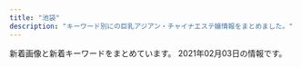 ```yaml
---
title: "池袋"
description: "キーワード別にの巨乳アジアン・チャイナエステ嬢情報をまとめました。"
---
```


新着画像と新着キーワードをまとめています。
2021年02月03日の情報です。

<DmmAffiliateIns />
<KeywordTable
  shops={
    [
    {
        "station": "JR\u6c60\u888b\u99c5\u897f\u53e3",
        "keywords": {
            "85": 6,
            "86": 6,
            "C": 12,
            "83": 18,
            "D": 18
        },
        "name": "\u604b",
        "img_links": [
            "http://koi.este.work/2/uploadimg/1577672563.jpg",
            "http://koi.este.work/2/uploadimg/1565558725.jpg",
            "http://koi.este.work/tennai2.jpg",
            "http://koi.este.work/up_5_3_0.jpg",
            "http://koi.este.work/t1.jpg",
            "http://koi.este.work/tennai4.jpg",
            "http://koi.este.work/mens-esthe.png",
            "http://koi.este.work/2/uploadimg/1601879728.jpg",
            "http://koi.este.work/t3.jpg",
            "http://koi.este.work/2/uploadimg/1579481243.jpg",
            "http://koi.este.work/b_news.png",
            "http://koi.este.work/tennai3.jpg",
            "http://koi.este.work/top.jpg",
            "http://koi.este.work/b_girl.png",
            "http://momipara.jp/img/link/momi88.jpg",
            "http://koi.este.work/tennai.png"
        ],
        "url": "http://koi.este.work/"
    },
    {
        "station": "JR\u6c60\u888b\u99c5\u897f\u53e3(\u5317)",
        "img_links": [
            "https://www.relax-es.net/w200-p300/img/uploadfile/imgpc01601602676.jpg",
            "https://www.relax-es.net/img/area.jpg",
            "https://www.relax-es.net/w160-p400/img/uploadfile/imgpc01601602761.jpg",
            "https://www.relax-es.net/w200-p300/img/uploadfile/imgpc01601601975.jpg",
            "https://www.relax-es.net/img/uploadfile/img_1601600707.jpg",
            "https://www.relax-es.net/img/uploadfile/imgpc01601942142.jpg",
            "https://www.relax-es.net/w160-p400/img/uploadfile/imgpc01601942142.jpg",
            "https://www.relax-es.net/w200-p300/img/uploadfile/imgpc01601942165.jpg",
            "https://www.relax-es.net/img/uploadfile/imgpc01601942165.jpg",
            "https://www.relax-es.net/w160-p400/img/uploadfile/imgpc01601601975.jpg",
            "https://www.relax-es.net/w160-p400/img/uploadfile/imgpc01601602443.jpg",
            "https://www.relax-es.net/w160-p400/img/uploadfile/imgpc01601602970.jpg",
            "https://www.relax-es.net/img/uploadfile/imgpc01601942123.jpg",
            "https://www.relax-es.net/img/uploadfile/imgpc01601602188.jpg",
            "https://www.relax-es.net/w90-p90/img/uploadfile/imgpc01601602403.jpg",
            "https://www.relax-es.net/w160-p400/img/uploadfile/imgpc01601942123.jpg",
            "https://www.relax-es.net/w160-p400/img/uploadfile/imgpc01601602403.jpg",
            "https://www.relax-es.net/img/num5.png",
            "https://www.relax-es.net/img/uploadfile/imgpc01601602676.jpg",
            "https://www.relax-es.net/w90-p90/img/uploadfile/imgpc01601602269.jpg",
            "https://www.relax-es.net/img/uploadfile/imgpc01601602970.jpg",
            "https://www.relax-es.net/w160-p400/img/uploadfile/imgpc01601602326.jpg",
            "https://www.relax-es.net/img/uploadfile/imgpc01601602016.jpg",
            "https://www.relax-es.net/w200-p300/img/uploadfile/imgpc01601602970.jpg",
            "https://www.relax-es.net/w300-p200/img/uploadfile/imgpc01601942105.jpg",
            "https://www.relax-es.net/w160-p400/img/uploadfile/imgpc01608535915.jpg",
            "https://www.relax-es.net/img/uploadfile/imgpc01601602761.jpg",
            "https://www.relax-es.net/img/bana01.jpg",
            "https://www.relax-es.net/w200-p300/img/uploadfile/imgpc01601602016.jpg",
            "https://www.relax-es.net/w200-p300/img/uploadfile/imgpc01601602326.jpg",
            "https://www.relax-es.net/img/num4.png",
            "https://www.relax-es.net/w90-p90/img/uploadfile/imgpc01608535826.jpg",
            "https://www.relax-es.net/w160-p400/img/uploadfile/imgpc01601942165.jpg",
            "https://www.relax-es.net/w90-p90/img/uploadfile/imgpc01601602326.jpg",
            "https://www.relax-es.net/img/num3.png",
            "https://www.relax-es.net/img/uploadfile/imgpc01601942105.jpg",
            "https://www.relax-es.net/img/uploadfile/imgpc01601602269.jpg",
            "https://www.relax-es.net/img/uploadfile/imgpc01601602326.jpg",
            "https://www.relax-es.net/w200-p300/img/uploadfile/imgpc01601602188.jpg",
            "https://www.relax-es.net/img/syscard.png",
            "https://www.relax-es.net/w160-p400/img/uploadfile/imgpc01601603008.jpg",
            "https://www.relax-es.net/w160-p400/img/uploadfile/imgpc01601602016.jpg",
            "https://www.relax-es.net/w160-p400/img/uploadfile/imgpc01601602188.jpg",
            "https://www.relax-es.net/w160-p400/img/uploadfile/imgpc01608535783.jpg",
            "https://www.relax-es.net/img/bana03.jpg",
            "https://www.relax-es.net/w160-p400/img/uploadfile/imgpc01601602890.jpg",
            "https://www.relax-es.net/w160-p400/img/uploadfile/imgpc01608535716.jpg",
            "https://www.relax-es.net/img/bana07.jpg",
            "https://www.relax-es.net/img/bana04.jpg",
            "https://www.relax-es.net/w200-p300/img/uploadfile/imgpc01608535915.jpg",
            "https://www.relax-es.net/img/uploadfile/imgpc01608535783.jpg",
            "https://www.relax-es.net/img/uploadfile/imgpc01601602443.jpg",
            "https://www.relax-es.net/img/uploadfile/1601603998.png",
            "https://www.relax-es.net/img/num2.png",
            "https://www.relax-es.net/img/uploadfile/imgpc01601601975.jpg",
            "https://www.relax-es.net/img/icon/new.png",
            "https://www.relax-es.net/img/bana05.jpg",
            "https://www.relax-es.net/w200-p300/img/uploadfile/imgpc01601942123.jpg",
            "https://www.relax-es.net/w200-p300/img/uploadfile/imgpc01601942105.jpg",
            "https://www.relax-es.net/img/uploadfile/img_1601600792.jpg",
            "https://www.relax-es.net/w200-p300/img/uploadfile/imgpc01601942142.jpg",
            "https://www.relax-es.net/w200-p300/img/uploadfile/imgpc01601942092.jpg",
            "https://www.relax-es.net/w160-p400/img/uploadfile/imgpc01601942092.jpg",
            "https://www.relax-es.net/img/bana02.jpg",
            "https://www.relax-es.net/img/uploadfile/imgpc01608535716.jpg",
            "https://www.relax-es.net/img/uploadfile/imgpc01601602890.jpg",
            "https://www.relax-es.net/img/companioncoment.png",
            "https://www.relax-es.net/w90-p90/img/uploadfile/imgpc01601602676.jpg",
            "https://www.relax-es.net/w160-p400/img/uploadfile/imgpc01601942105.jpg",
            "https://www.relax-es.net/w90-p90/img/uploadfile/imgpc01608535783.jpg",
            "https://www.relax-es.net/img/bana10.jpg",
            "https://www.relax-es.net/w160-p400/img/uploadfile/imgpc01608535826.jpg",
            "https://www.relax-es.net/img/uploadfile/imgpc01601601781.jpg",
            "https://www.relax-es.net/w300-p200/img/uploadfile/imgpc01601602761.jpg",
            "https://www.relax-es.net/img/uploadfile/imgpc01608535915.jpg",
            "https://www.relax-es.net/w160-p400/img/uploadfile/imgpc01601602676.jpg",
            "https://www.relax-es.net/w160-p400/img/uploadfile/imgpc01601601781.jpg",
            "https://www.relax-es.net/w200-p300/img/uploadfile/imgpc01601602269.jpg",
            "https://www.relax-es.net/img/kantan.jpg",
            "https://www.relax-es.net/img/num1.png",
            "https://www.relax-es.net/img/uploadfile/imgpc01601603008.jpg",
            "https://www.relax-es.net/img/uploadfile/imgpc01601942092.jpg",
            "https://www.relax-es.net/w160-p400/img/uploadfile/imgpc01601602269.jpg"
        ],
        "keywords": {
            "89": 60,
            "87": 25,
            "D": 55,
            "88": 74,
            "F": 37,
            "90": 12,
            "E": 77,
            "C": 34
        },
        "name": "New RELAX TIME",
        "url": "https://www.relax-es.net/"
    },
    {
        "station": "JR\u6c60\u888b\u99c5\u897f\u53e3",
        "url": "http://mangetsudou.tyo.cm/",
        "keywords": {
            "C": 18,
            "84": 4,
            "80": 2,
            "83": 2,
            "D": 2
        },
        "img_links": [
            "http://mangetsudou.tyo.cm/images/news3.jpg",
            "http://mangetsudou.tyo.cm/images/s_link.jpg",
            "http://mangetsudou.tyo.cm/images/mobile.jpg",
            "http://mangetsudou.tyo.cm/images/news1.jpg",
            "http://mangetsudou.tyo.cm/images/room3.jpg",
            "http://mangetsudou.tyo.cm/photos/sites/90/2019/12/2019122604250975.jpg",
            "http://mangetsudou.tyo.cm/images/s_staff.jpg",
            "http://mangetsudou.tyo.cm/photos/sites/90/2019/12/2019122604250927.jpg",
            "http://mangetsudou.tyo.cm/images/room1.jpg",
            "http://mangetsudou.tyo.cm/images/room2.jpg",
            "http://mangetsudou.tyo.cm/images/room4.jpg",
            "http://mangetsudou.tyo.cm/images/pick.jpg",
            "http://mangetsudou.tyo.cm/images/room6.jpg",
            "http://mangetsudou.tyo.cm/photos/sites/90/2019/12/2019122604283512.jpg",
            "http://mangetsudou.tyo.cm/images/room5.jpg",
            "http://mangetsudou.tyo.cm/photos/sites/90/2019/12/2019122604555915.jpg",
            "http://mangetsudou.tyo.cm/images/top.jpg",
            "http://mangetsudou.tyo.cm/images/news.jpg"
        ],
        "name": "\u6e80\u6708\u5802"
    },
    {
        "url": "http://www.i-rlx.info/",
        "station": "JR\u6c60\u888b\u99c5\u897f\u53e3(\u5317)",
        "img_links": [
            "http://www.i-rlx.info/images/upload/bc0752fe4e53b8c6.jpg",
            "http://www.i-rlx.info/images/index_23.jpg",
            "http://www.i-rlx.info/images/index_37.jpg",
            "http://www.i-rlx.info/images/index_09.jpg",
            "http://www.i-rlx.info/images/rec.jpg",
            "http://www.i-rlx.info/images/index_34.jpg",
            "http://www.i-rlx.info/images/index_28.jpg",
            "http://www.i-rlx.info/images/upload/4d0e657eefdddf42.jpg",
            "http://www.i-rlx.info/images/upload/9e42414005a99f48.jpg",
            "http://www.i-rlx.info/images/03.jpg",
            "http://www.i-rlx.info/images/upload/thumb/b0bbe23232bed8aa.jpg",
            "http://www.i-rlx.info/images/upload/d9467bde93e01a59.jpg",
            "http://www.i-rlx.info/images/upload/thumb/22c78aefa047b678.jpg",
            "http://www.i-rlx.info/images/upload/thumb/bb8a47bc98c64e87.jpg",
            "http://www.i-rlx.info/images/index_03.jpg",
            "http://www.i-rlx.info/images/index_26.jpg",
            "http://www.i-rlx.info/images/index_27.jpg",
            "http://www.i-rlx.info/images/index_35_01.jpg",
            "http://www.i-rlx.info/images/upload/thumb/549fe7e03db1e8fc.jpg",
            "http://www.i-rlx.info/images/upload/0192d005c5f424ba.jpg",
            "http://www.i-rlx.info/images/index_02.jpg",
            "http://www.i-rlx.info/images/index_31.jpg",
            "http://www.i-rlx.info/images/upload/thumb/d9467bde93e01a59.jpg",
            "http://www.i-rlx.info/images/index_22.jpg",
            "http://www.i-rlx.info/images/index_18.jpg",
            "http://www.i-rlx.info/images/index_24.jpg",
            "http://www.i-rlx.info/images/upload/thumb/9e42414005a99f48.jpg",
            "http://www.i-rlx.info/images/upload/thumb/5f15caf7f272770f.jpg",
            "http://www.i-rlx.info/images/info.jpg",
            "http://www.i-rlx.info/images/index_06.jpg",
            "http://www.i-rlx.info/images/upload/b0bbe23232bed8aa.jpg",
            "http://www.i-rlx.info/girl/017.jpg",
            "http://www.i-rlx.info/images/upload/22c78aefa047b678.jpg",
            "http://www.i-rlx.info/images/index_10.jpg",
            "http://www.i-rlx.info/images/upload/bb8a47bc98c64e87.jpg",
            "http://www.i-rlx.info/images/index_21.jpg",
            "http://www.i-rlx.info/girl/08.jpg",
            "http://www.i-rlx.info/images/upload/thumb/3a57edcf235cfd8e.jpg",
            "http://www.i-rlx.info/images/upload/thumb/0192d005c5f424ba.jpg",
            "http://www.i-rlx.info/images/index_14.jpg",
            "http://www.i-rlx.info/images/upload/7d800b2f3fde617b.jpg",
            "http://www.i-rlx.info/images/sub_18.jpg",
            "http://www.i-rlx.info/images/upload/bb2bfea87a6127cc.jpg",
            "http://www.i-rlx.info/images/index_17.jpg",
            "http://www.i-rlx.info/images/upload/thumb/bb2bfea87a6127cc.jpg",
            "http://www.i-rlx.info/images/upload/eeb5d9caa554018e.jpg",
            "http://www.i-rlx.info/images/index_12.jpg",
            "http://www.i-rlx.info/i/room/r02.jpg",
            "http://www.i-rlx.info/images/upload/dc8f1b616e622b2a.jpg",
            "http://www.i-rlx.info/images/upload/thumb/ac8e7ec3ac179feb.jpg",
            "http://www.i-rlx.info/images/upload/thumb/bc0752fe4e53b8c6.jpg",
            "http://www.i-rlx.info/images/upload/thumb/7b4c8b9d49e714ee.jpg",
            "http://www.i-rlx.info/images/info_16.jpg",
            "http://www.i-rlx.info/images/index_19.jpg",
            "http://www.i-rlx.info/images/upload/thumb/dc8f1b616e622b2a.jpg",
            "http://www.i-rlx.info/i/girl/05.jpg",
            "http://www.i-rlx.info/images/index_13.jpg",
            "http://www.i-rlx.info/images/upload/549fe7e03db1e8fc.jpg",
            "http://www.i-rlx.info/images/index_30.jpg",
            "http://www.i-rlx.info/images/upload/thumb/19b76df66faf0b12.jpg",
            "http://www.i-rlx.info/i/room/r04.jpg",
            "http://www.i-rlx.info/i/girl/03.jpg",
            "http://www.i-rlx.info/images/rec_16.jpg",
            "http://www.i-rlx.info/images/index_33.jpg",
            "http://www.i-rlx.info/girl/02.jpg",
            "http://www.i-rlx.info/images/index_04.jpg",
            "http://www.i-rlx.info/images/index_07.jpg",
            "http://www.i-rlx.info/images/sub_21.jpg",
            "http://www.i-rlx.info/i/girl/01.jpg",
            "http://www.i-rlx.info/images/upload/3a57edcf235cfd8e.jpg",
            "http://www.i-rlx.info/girl/018.jpg",
            "http://www.i-rlx.info/images/upload/ac8e7ec3ac179feb.jpg",
            "http://www.i-rlx.info/images/upload/thumb/eeb5d9caa554018e.jpg",
            "http://www.i-rlx.info/images/index_08.jpg",
            "http://www.i-rlx.info/i/girl/02.jpg",
            "http://www.i-rlx.info/girl/06.jpg",
            "http://www.i-rlx.info/images/upload/19b76df66faf0b12.jpg",
            "http://www.i-rlx.info/images/index_15.jpg",
            "http://www.i-rlx.info/girl/07.jpg",
            "http://www.i-rlx.info/images/upload/thumb/7d800b2f3fde617b.jpg",
            "http://www.i-rlx.info/images/staff_16.jpg",
            "http://www.i-rlx.info/images/index_01.jpg",
            "http://www.i-rlx.info/i/girl/04.jpg",
            "http://www.i-rlx.info/images/upload/thumb/95e8548329763630.jpg",
            "http://www.i-rlx.info/images/index_20.jpg",
            "http://www.i-rlx.info/i/room/r01.jpg",
            "http://www.i-rlx.info/images/index_11.jpg",
            "http://www.i-rlx.info/i/room/r03.jpg",
            "http://www.i-rlx.info/images/upload/5f15caf7f272770f.jpg",
            "http://www.i-rlx.info/images/upload/95e8548329763630.jpg",
            "http://www.i-rlx.info/images/upload/7b4c8b9d49e714ee.jpg",
            "http://www.i-rlx.info/girl/01.jpg",
            "http://www.i-rlx.info/images/index_29.jpg",
            "http://www.i-rlx.info/girl/04.jpg",
            "http://www.i-rlx.info/images/upload/thumb/4d0e657eefdddf42.jpg",
            "http://www.i-rlx.info/images/index_36.jpg",
            "http://www.i-rlx.info/girl/05.jpg",
            "http://www.i-rlx.info/images/index_39.jpg"
        ],
        "keywords": {
            "E": 1,
            "88": 1,
            "86": 2,
            "85": 10,
            "D": 4,
            "87": 1,
            "82": 2,
            "C": 20,
            "89": 3
        },
        "name": "\u30b7\u30e3\u30fc\u30ed\u30c3\u30c8\u59eb"
    },
    {
        "station": "JR\u6c60\u888b\u99c5\u897f\u53e3",
        "url": "http://c-sun2.com/",
        "name": "\u30b9\u30a4\u30fc\u30c8\u30de\u30c3\u30c8",
        "img_links": [
            "http://c-sun2.com/image/cast/cast_362_1_l.jpg",
            "http://c-sun2.com/img/bar_grallery.png",
            "http://c-sun2.com/image/cast/cast_326_1_l.jpg",
            "http://c-sun2.com/image/cast/cast_533_1_l.jpg",
            "http://c-sun2.com/image/cast/cast_362_2_l.jpg",
            "http://c-sun2.com/img/bar_profile.png",
            "http://c-sun2.com/image/cast/cast_473_2_l.jpg",
            "http://c-sun2.com/image/cast/cast_357_2_l.jpg",
            "http://c-sun2.com/image/cast/cast_360_1_l.jpg",
            "http://c-sun2.com/image/cast/cast_533_2_l.jpg",
            "http://c-sun2.com/image/cast/cast_390_2_l.jpg",
            "http://c-sun2.com/image/cast/cast_496_1_l.jpg",
            "http://c-sun2.com/image/shame/192_1_l.jpg",
            "http://c-sun2.com/image/cast/cast_453_2_l.jpg",
            "http://c-sun2.com/image/cast/cast_360_2_l.jpg",
            "http://c-sun2.com/image/cast/cast_471_2_l.jpg",
            "http://c-sun2.com/image/cast/cast_580_1_l.jpg",
            "http://c-sun2.com/image/cast/cast_492_1_l.jpg",
            "http://c-sun2.com/image/cast/cast_473_1_l.jpg",
            "http://c-sun2.com/image/cast/cast_485_1_l.jpg",
            "http://c-sun2.com/image/cast/cast_471_1_l.jpg",
            "http://c-sun2.com/image/cast/cast_390_1_l.jpg",
            "http://c-sun2.com/image/cast/cast_484_2_l.jpg",
            "http://c-sun2.com/image/cast/cast_485_2_l.jpg",
            "http://c-sun2.com/image/cast/cast_393_1_l.jpg",
            "http://c-sun2.com/image/cast/cast_326_2_l.jpg",
            "http://c-sun2.com/img/icon/new.png",
            "http://c-sun2.com/image/cast/cast_466_2_l.jpg",
            "http://c-sun2.com/img/header.jpg",
            "http://c-sun2.com/image/cast/cast_492_2_l.jpg",
            "http://c-sun2.com/image/cast/cast_496_2_l.jpg",
            "http://c-sun2.com/image/cast/cast_484_1_l.jpg",
            "http://c-sun2.com/img/topbar_osusume.png",
            "http://c-sun2.com/image/cast/cast_534_1_l.jpg",
            "http://c-sun2.com/image/cast/cast_466_1_l.jpg",
            "http://c-sun2.com/img/topbar_camp.png",
            "http://c-sun2.com/image/cast/cast_524_1_l.jpg",
            "http://c-sun2.com/img/topbar_news.png",
            "http://c-sun2.com/image/cast/cast_453_1_l.jpg",
            "http://c-sun2.com/image/cast/cast_357_1_l.jpg",
            "http://c-sun2.com/image/cast/cast_524_2_l.jpg",
            "http://c-sun2.com/img/event/camp3.jpg",
            "http://c-sun2.com/image/cast/cast_534_2_l.jpg",
            "http://c-sun2.com/image/cast/cast_393_2_l.jpg",
            "http://c-sun2.com/img/bar_therapist.png"
        ],
        "keywords": {
            "81": 3,
            "85": 2,
            "82": 7,
            "84": 4,
            "83": 6
        }
    },
    {
        "url": "http://new-paradise.net/",
        "station": "JR\u6c60\u888b\u99c5\u897f\u53e3",
        "img_links": [
            "http://new-paradise.net/images/r3.jpg",
            "http://new-paradise.net/images/noa.jpg",
            "http://new-paradise.net/images/a2.jpg",
            "http://new-paradise.net/images/a3.jpg",
            "http://new-paradise.net/images/zi_staff.png",
            "http://new-paradise.net/images/misaki02.jpg",
            "http://new-paradise.net/images/honoka.jpg",
            "http://new-paradise.net/images/a6.jpg",
            "http://new-paradise.net/images/g0.jpg",
            "http://new-paradise.net/images/up.png",
            "http://new-paradise.net/images/flash1.jpg",
            "http://new-paradise.net/images/a4.jpg",
            "http://new-paradise.net/images/a1.jpg",
            "http://new-paradise.net/images/kanna02.jpg",
            "http://new-paradise.net/images/info.jpg",
            "http://new-paradise.net/images/mobile.png",
            "http://new-paradise.net/images/kiki02.jpg",
            "http://new-paradise.net/images/kiki.jpg",
            "http://new-paradise.net/images/misaki01.jpg",
            "http://new-paradise.net/images/a5.jpg",
            "http://new-paradise.net/images/a7.jpg",
            "http://new-paradise.net/images/itigo.jpg",
            "http://new-paradise.net/images/down.png"
        ],
        "name": "\u5fc3\u30d1\u30e9\u30c0\u30a4\u30b9",
        "keywords": {}
    },
    {
        "station": "JR\u6c60\u888b\u99c5\u6771\u53e3",
        "url": "http://hanamizuki.jpn.cm/",
        "name": "\u6c34\u6728\u82b1",
        "keywords": {
            "88": 1,
            "90": 1,
            "E": 1,
            "H": 2,
            "95": 1
        },
        "img_links": [
            "http://hanamizuki.jpn.cm/photos/sites/43/2021/02/2021020211590282.jpg",
            "http://hanamizuki.jpn.cm/images/room4.jpg",
            "http://hanamizuki.jpn.cm/images/room3.jpg",
            "http://hanamizuki.jpn.cm/images/mobile.png",
            "http://hanamizuki.jpn.cm/images/top.png",
            "http://hanamizuki.jpn.cm/photos/sites/43/2019/12/2019122511054178.jpg",
            "http://hanamizuki.jpn.cm/photos/sites/43/2017/11/2017110204162215.jpg",
            "http://hanamizuki.jpn.cm/images/s_news.png",
            "http://hanamizuki.jpn.cm/images/room1.jpg",
            "http://hanamizuki.jpn.cm/images/room2.jpg",
            "http://hanamizuki.jpn.cm/photos/sites/43/2017/11/2017110204161468.jpg",
            "http://hanamizuki.jpn.cm/images/s_staff.png",
            "http://hanamizuki.jpn.cm/photos/sites/43/2019/12/2019122511054726.jpg",
            "http://hanamizuki.jpn.cm/images/s_link.png",
            "http://hanamizuki.jpn.cm/images/nbj2.jpg"
        ]
    },
    {
        "keywords": {},
        "name": "\u82b1\u6c34\u6728",
        "url": "http://es-hana.work/",
        "station": "JR\u6c60\u888b\u99c5\u897f\u53e3(\u5317)",
        "img_links": [
            "http://es-hana.work/staff/ai.jpg",
            "http://es-hana.work/img/aya1.jpg",
            "http://es-hana.work/images/int.jpg",
            "http://es-hana.work/images/6.jpg",
            "http://es-hana.work/images/head.jpg",
            "http://es-hana.work/images/interior_t.jpg",
            "http://es-hana.work/staff/aya.jpg",
            "http://es-hana.work/images/2.jpg",
            "http://es-hana.work/images/5.jpg",
            "http://es-hana.work/images/1.jpg",
            "http://es-hana.work/images/7.jpg",
            "http://es-hana.work/images/tg.jpg",
            "http://es-hana.work/img/rina1.jpg",
            "http://es-hana.work/images/ac1.jpg",
            "http://es-hana.work/staff/haruka.jpg",
            "http://es-hana.work/images/3.jpg",
            "http://es-hana.work/staff/rina.jpg",
            "http://es-hana.work/images/staff_t.jpg",
            "http://es-hana.work/staff/yuna.jpg",
            "http://es-hana.work/images/sys2.jpg",
            "http://es-hana.work/images/8.jpg",
            "http://es-hana.work/img/miki1.jpg",
            "http://es-hana.work/images/sys1.jpg",
            "http://es-hana.work/staff/miki.jpg",
            "http://es-hana.work/img/nana1.jpg",
            "http://es-hana.work/images/ac2.jpg",
            "http://es-hana.work/staff/nana.jpg",
            "http://es-hana.work/images/line.jpg",
            "http://es-hana.work/staff/yui.jpg",
            "http://es-hana.work/images/news.jpg",
            "http://es-hana.work/img/ai1.jpg",
            "http://es-hana.work/img/haruka1.jpg",
            "http://es-hana.work/img/yui1.jpg"
        ]
    },
    {
        "station": "JR\u6c60\u888b\u99c5\u897f\u53e3",
        "img_links": [
            "http://www.coco-8.jp/_src/36746351/lineline.png",
            "http://www.coco-8.jp/_src/36746714/b.png",
            "http://www.coco-8.jp/_src/36741670/1.jpg",
            "http://www.coco-8.jp/_src/37791774/wechatimg437_20201113100952153.jpg",
            "http://www.coco-8.jp/_src/37791773/wechatimg437_20201113100952153.jpg",
            "http://www.coco-8.jp/_src/36746635/iwa1.jpg",
            "http://www.coco-8.jp/_src/49632727/wechatimg336_20201102105038881.jpg",
            "http://www.coco-8.jp/_src/36741678/down.png",
            "http://www.coco-8.jp/_src/36742462/5.jpg",
            "http://www.coco-8.jp/_src/36742636/b.png",
            "http://www.coco-8.jp/_src/36742459/2.jpg",
            "http://www.coco-8.jp/_src/49977773/wechatimg437_20201113100952153.jpg",
            "http://www.coco-8.jp/_src/36746636/iwa1.jpg",
            "http://www.coco-8.jp/_src/36742642/b.png",
            "http://www.coco-8.jp/_src/49977785/wechatimg336_20201102105038881.jpg",
            "http://www.coco-8.jp/_src/36741640/1.jpg",
            "http://www.coco-8.jp/_src/36746380/aki.jpg",
            "http://www.coco-8.jp/_src/36742658/s1.jpg",
            "http://www.coco-8.jp/_src/36746641/risa.jpg",
            "http://www.coco-8.jp/_src/36746688/g2.jpg",
            "http://www.coco-8.jp/_src/36741637/3.jpg",
            "http://www.coco-8.jp/_src/36743040/s5.jpg",
            "http://www.coco-8.jp/_src/36746397/mei1.jpg",
            "http://www.coco-8.jp/_src/36745876/pic1.jpg",
            "http://www.coco-8.jp/_src/36820892/cam3.png",
            "http://www.coco-8.jp/_src/36746395/lineline.png",
            "http://www.coco-8.jp/_src/49977786/wechatimg336_20201102105038881.jpg",
            "http://www.coco-8.jp/_src/36742714/s2.jpg",
            "http://www.coco-8.jp/_src/37791789/lineline.png",
            "http://www.coco-8.jp/_src/36746704/g5.png",
            "http://www.coco-8.jp/_src/36815290/cam.png",
            "http://www.coco-8.jp/_src/36746692/g3.jpg",
            "http://www.coco-8.jp/_src/36746633/lineline.png",
            "http://www.coco-8.jp/_src/36746642/risa.jpg",
            "http://www.coco-8.jp/_src/36742630/b.png",
            "http://www.coco-8.jp/_src/36746732/road2.png",
            "http://www.coco-8.jp/_src/36742655/down.png",
            "http://www.coco-8.jp/_src/36746398/mei1.jpg",
            "http://www.coco-8.jp/_src/36741638/4.jpg",
            "http://www.coco-8.jp/_src/36741672/4.jpg",
            "http://www.coco-8.jp/_src/36745880/pic2.jpg",
            "http://www.coco-8.jp/_src/36746379/aki.jpg",
            "http://www.coco-8.jp/_src/36742640/b.png",
            "http://www.coco-8.jp/_src/36746682/g.jpg",
            "http://www.coco-8.jp/_src/36742638/b.png",
            "http://www.coco-8.jp/_src/36746639/lineline.png",
            "http://www.coco-8.jp/_src/36820891/cam3.png",
            "http://www.coco-8.jp/_src/36813493/cam2.jpg",
            "http://www.coco-8.jp/_src/36746644/lineline.png",
            "http://www.coco-8.jp/_src/36741639/2.jpg",
            "http://www.coco-8.jp/_src/36741673/3.jpg",
            "http://www.coco-8.jp/_src/49977665/wechatimg437_20201113100952153.jpg",
            "http://www.coco-8.jp/_src/36746345/maya.jpg",
            "http://www.coco-8.jp/_src/36742791/s4.jpg",
            "http://www.coco-8.jp/_src/36742460/3.jpg",
            "http://www.coco-8.jp/_src/36741671/2.jpg",
            "http://www.coco-8.jp/_src/36742644/sayuri.jpg",
            "http://www.coco-8.jp/_src/36712010/sayuri.jpg",
            "http://www.coco-8.jp/_src/36746331/lineline.png",
            "http://www.coco-8.jp/_src/36742780/s3.jpg",
            "http://www.coco-8.jp/_src/36741674/5.jpg",
            "http://www.coco-8.jp/_src/36741636/5.jpg",
            "http://www.coco-8.jp/_src/36742458/1.jpg",
            "http://www.coco-8.jp/_src/37791754/smartselect_20191212-140919_wechat.jpg",
            "http://www.coco-8.jp/_src/49632559/wechatimg336_20201102105038881.jpg",
            "http://www.coco-8.jp/_src/49977789/lineline.png",
            "http://www.coco-8.jp/_src/36746346/maya.jpg",
            "http://www.coco-8.jp/_src/36746320/sayuri.jpg",
            "http://www.coco-8.jp/_src/36742461/4.jpg",
            "http://www.coco-8.jp/_src/36746702/g6.jpg",
            "http://www.coco-8.jp/_src/36813492/cam2.jpg"
        ],
        "url": "http://www.coco-8.jp/",
        "keywords": {
            "86": 2,
            "88": 1,
            "90": 1
        },
        "name": "CoCo8 \u30b3\u30b3\u30a8\u30a4\u30c8"
    },
    {
        "name": "\u30cf\u30cb\u30fc\u30d3\u30fc",
        "keywords": {
            "83": 99,
            "85": 98,
            "82": 56,
            "D": 242,
            "C": 253,
            "88": 45,
            "84": 250
        },
        "img_links": [
            "https://honeybee2.com/images_staff/150/091116274617.jpg",
            "https://honeybee2.com/images_staff/150/091115052227.jpg",
            "https://honeybee2.com/images/img_gallery_01.png",
            "https://honeybee2.com/images/icon_ranking_05.png",
            "https://honeybee2.com/images_staff/136/041522461779.jpg",
            "https://honeybee2.com/images/img_gallery_02.png",
            "https://honeybee2.com/images_staff/117/082320544428.jpg",
            "https://honeybee2.com/images/bnr_200_40.jpg",
            "https://honeybee2.com/images_staff/136/041523165620.jpg",
            "https://honeybee2.com/images_staff/60/032207115986.jpg",
            "https://honeybee2.com/images/img_info_03.png",
            "https://honeybee2.com/images/icon_class_00.png",
            "https://honeybee2.com/images/img_gallery_04.png",
            "https://honeybee2.com/images_staff/133/041312285087.jpg",
            "https://honeybee2.com/images_staff/168/111319171076.jpg",
            "https://honeybee2.com/images/btn_next.png",
            "https://honeybee2.com/images/bnr_88_31.jpg",
            "https://honeybee2.com/images_staff/137/041723120323.jpg",
            "https://honeybee2.com/images/bnr_side_card.png",
            "https://honeybee2.com/images/pagetop_off.png",
            "https://honeybee2.com/images_staff/137/041722380748.jpg",
            "https://honeybee2.com/images/icon_ranking_04.png",
            "https://honeybee2.com/images/btn_back.png",
            "https://honeybee2.com/images/img_gallery_03.png",
            "https://honeybee2.com/images/img_info.png",
            "https://honeybee2.com/images/icon_ranking_01.png",
            "https://honeybee2.com/images_staff/99/011420365888.jpg",
            "https://honeybee2.com/images/vis_profileframe.png",
            "https://honeybee2.com/images/img_info_02.png",
            "https://honeybee2.com/images_staff/142/060611173967.jpg",
            "https://honeybee2.com/images/img_gallery_06.png",
            "https://honeybee2.com/images/img_info_01.png",
            "https://honeybee2.com/images_staff/117/082321050834.jpg",
            "https://honeybee2.com/images_staff/134/041314054720.jpg",
            "https://honeybee2.com/images/no_image.jpg",
            "https://honeybee2.com/images_staff/168/111318504622.jpg",
            "https://honeybee2.com/images/bnr_468_60.jpg",
            "https://honeybee2.com/images_staff/59/111000015721.jpg",
            "https://honeybee2.com/images_staff/60/032207120681.jpg",
            "https://honeybee2.com/images/icon_ranking_02.png",
            "https://honeybee2.com/images_staff/133/032511552539.jpg",
            "https://honeybee2.com/images/img_gallery_05.png",
            "https://honeybee2.com/images_staff/142/060611265633.jpg",
            "https://honeybee2.com/images/bnr_side_concept.png",
            "https://honeybee2.com/images_staff/134/041314164177.jpg",
            "https://honeybee2.com/images_staff/108/040923420669.jpg",
            "https://honeybee2.com/images/vis_castframe_01.png",
            "https://honeybee2.com/images/bnr_160_45.jpg",
            "https://honeybee2.com/images/icon_ranking_03.png",
            "https://honeybee2.com/images_staff/99/110211050217.jpg"
        ],
        "station": "JR\u6c60\u888b\u99c5\u897f\u53e3(\u5317)",
        "url": "https://honeybee2.com/"
    },
    {
        "keywords": {
            "\u30bb\u30af\u30b7\u30fc": 1
        },
        "station": "JR\u6c60\u888b\u99c5\u897f\u53e3",
        "img_links": [
            "http://tsukinokoi.com/img/staff/144652745411466600.jpg",
            "http://tsukinokoi.com/images/news1.png",
            "http://tsukinokoi.com/images/pickupGirl2014.png",
            "http://tsukinokoi.com/img/staff/154673852166026500.jpg",
            "http://tsukinokoi.com/img/staff/142919725579809100.png",
            "http://tsukinokoi.com/images/QRcode.png",
            "http://tsukinokoi.com/img/staff/155818741107218300.jpg",
            "http://tsukinokoi.com/img/staff/148586605222864500.jpg",
            "http://tsukinokoi.com/img/staff/151584629124140300.jpg",
            "http://tsukinokoi.com/img/staff/148256052554824000.jpg",
            "http://tsukinokoi.com/images/bar_staff.png",
            "http://tsukinokoi.com/images/bar_gallery.png",
            "http://tsukinokoi.com/images/event/2020/m02.png",
            "http://tsukinokoi.com/img/staff/155204782386136400.jpg",
            "http://tsukinokoi.com/images/bar_top.png",
            "http://tsukinokoi.com/images/news3.png",
            "http://tsukinokoi.com/img/staff/152008703796356600.jpg",
            "http://tsukinokoi.com/img/staff/153079932824200700.jpg",
            "http://tsukinokoi.com/img/staff/148073918839938900.jpg",
            "http://tsukinokoi.com/img/staff/160622584020640000.jpg",
            "http://tsukinokoi.com/img/staff/148586605226742500.jpg",
            "http://tsukinokoi.com/img/staff/155611310658540500.jpg"
        ],
        "url": "http://tsukinokoi.com/",
        "name": "\u6708\u306e\u604b"
    },
    {
        "name": "\u30b9\u30de\u30a4\u30eb",
        "img_links": [
            "http://iris.iest.info/images/s_pick.png",
            "http://iris.iest.info/photos/sites/94/2020/12/2020120606002910.jpg",
            "http://iris.iest.info/photos/sites/94/2020/12/2020120606002961.jpg",
            "http://iris.iest.info/photos/sites/94/2020/12/202012060604323.jpg",
            "http://iris.iest.info/images/room2.jpg",
            "http://iris.iest.info/images/s_staff.png",
            "http://iris.iest.info/images/room4.jpg",
            "http://iris.iest.info/images/room3.jpg",
            "http://iris.iest.info/photos/sites/94/2020/12/2020120606003195.jpg",
            "http://iris.iest.info/photos/sites/94/2020/12/2020120606092378.jpg",
            "http://iris.iest.info/photos/sites/94/2020/12/2020120606003039.jpg",
            "http://iris.iest.info/images/room1.jpg",
            "http://iris.iest.info/images/mobile.jpg",
            "http://iris.iest.info/images/info.jpg",
            "http://iris.iest.info/images/s_link.png",
            "http://iris.iest.info/images/top.png",
            "http://iris.iest.info/images/s_news.png"
        ],
        "station": "JR\u6c60\u888b\u99c5\u6771\u53e3",
        "url": "http://iris.iest.info/",
        "keywords": {
            "87": 18,
            "E": 6,
            "C": 13,
            "85": 6,
            "86": 6,
            "D": 24
        }
    },
    {
        "url": "http://salon-arm.com/",
        "name": "\u30a2\u30ed\u30de\u30ed\u30de\u30f3\u30b9",
        "keywords": {
            "C": 21
        },
        "img_links": [
            "http://salon-arm.com/staff/emi/01mb.jpg",
            "http://salon-arm.com/staff/reina/01mb.jpg",
            "http://salon-arm.com/staff/rika/01.jpg",
            "http://salon-arm.com/staff/yuuka/01.jpg",
            "http://salon-arm.com/staff/ichigo/01mb.jpg",
            "http://salon-arm.com/pic/top.png",
            "http://salon-arm.com/staff/ichigo/01.jpg",
            "http://salon-arm.com/staff/mai/01.jpg",
            "http://salon-arm.com/img/ttl_mobile.png",
            "http://salon-arm.com/staff/ringo/01.jpg",
            "http://salon-arm.com/img/ttl_concept.png",
            "http://salon-arm.com/staff/nana/01mb.jpg",
            "http://salon-arm.com/staff/saya/01.jpg",
            "http://salon-arm.com/i/files/homeimg.jpg",
            "http://salon-arm.com/staff/midori/01mb.jpg",
            "http://salon-arm.com/staff/ringo/01mb.jpg",
            "http://salon-arm.com/staff/kaori/01.jpg",
            "http://salon-arm.com/staff/reina/01.jpg",
            "http://salon-arm.com/pic/head.png",
            "http://salon-arm.com/img/ttl_tnew.png",
            "http://salon-arm.com/staff/nana/01.jpg",
            "http://salon-arm.com/img/ttl_staff.png",
            "http://salon-arm.com/staff/ai/01.jpg",
            "http://salon-arm.com/staff/ai/01mb.jpg",
            "http://salon-arm.com/staff/rika/01mb.jpg",
            "http://salon-arm.com/staff/kaori/01mb.jpg",
            "http://salon-arm.com/staff/yuuka/01mb.jpg",
            "http://salon-arm.com/img/att.jpg",
            "http://salon-arm.com/staff/saya/01mb.jpg",
            "http://salon-arm.com/staff/midori/01.jpg",
            "http://salon-arm.com/img/ttl_line.png",
            "http://salon-arm.com/staff/mai/01mb.jpg",
            "http://salon-arm.com/staff/emi/01.jpg"
        ],
        "station": "JR\u6c60\u888b\u99c5\u897f\u53e3"
    },
    {
        "url": "http://esthe-treat.com/",
        "keywords": {},
        "station": "JR\u6c60\u888b\u99c5\u897f\u53e3",
        "name": "\u53f0\u6e7e\u5e78\u904b\u30ea\u30e9\u30af\u30bc\u30fc\u30b7\u30e7\u30f3",
        "img_links": [
            "http://esthe-treat.com/img/t-a.jpg",
            "http://esthe-treat.com/img/pic.jpg",
            "http://esthe-treat.com/img/cam.jpg",
            "http://esthe-treat.com/img/sys1.png",
            "http://esthe-treat.com/img/t-r.jpg",
            "http://esthe-treat.com/img/info.jpg",
            "http://esthe-treat.com/staff/ami/01.jpg",
            "http://esthe-treat.com/staff/natumi/01.jpg",
            "http://esthe-treat.com/staff/yuyu/01.jpg",
            "http://esthe-treat.com/img/sys2.png",
            "http://esthe-treat.com/staff/mari/01.jpg",
            "http://esthe-treat.com/img/adrs.jpg",
            "http://esthe-treat.com/img/tit.jpg",
            "http://esthe-treat.com/img/tel.jpg",
            "http://esthe-treat.com/staff/rena/01.jpg",
            "http://esthe-treat.com/img/sysetc.png",
            "http://esthe-treat.com/img/t-o.jpg",
            "http://esthe-treat.com/img/botton.jpg",
            "http://esthe-treat.com/img/t-t.jpg",
            "http://esthe-treat.com/img/t-s.jpg",
            "http://esthe-treat.com/img/pc.jpg",
            "http://esthe-treat.com/img/add.jpg"
        ]
    },
    {
        "img_links": [
            "http://www.yurari-massage.work/img/st25.jpg",
            "http://www.yurari-massage.work/img/st21.jpg",
            "http://www.yurari-massage.work/img/sta4.jpg",
            "http://www.yurari-massage.work/img/st07.jpg",
            "http://www.yurari-massage.work/img/m10.jpg",
            "http://www.yurari-massage.work/img/sta7.jpg",
            "http://www.yurari-massage.work/img/sta25.jpg",
            "http://www.yurari-massage.work/img/campian.jpg",
            "http://www.yurari-massage.work/img/m6.jpg",
            "http://www.yurari-massage.work/img/m4.jpg",
            "http://www.yurari-massage.work/img/nos.jpg",
            "http://www.yurari-massage.work/img/st4.jpg",
            "http://www.yurari-massage.work/img/st22.jpg",
            "http://www.yurari-massage.work/img/m50.jpg",
            "http://www.yurari-massage.work/img/sta27.jpg",
            "http://www.yurari-massage.work/img/st26.jpg",
            "http://www.yurari-massage.work/img/st026.jpg",
            "http://www.yurari-massage.work/img/r9.jpg",
            "http://www.yurari-massage.work/img/st7.jpg",
            "http://www.yurari-massage.work/img/st022.jpg",
            "http://www.yurari-massage.work/img/m5.jpg",
            "http://www.yurari-massage.work/img/st19.jpg",
            "http://www.yurari-massage.work/img/m40.jpg",
            "http://www.yurari-massage.work/img/m1.jpg",
            "http://www.yurari-massage.work/img/st021.jpg",
            "http://www.yurari-massage.work/img/head.jpg",
            "http://www.yurari-massage.work/img/m30.jpg",
            "http://www.yurari-massage.work/img/m20.jpg",
            "http://www.yurari-massage.work/img/st017.jpg",
            "http://www.yurari-massage.work/img/sta26.jpg",
            "http://www.yurari-massage.work/img/st11.jpg",
            "http://www.yurari-massage.work/img/m2.jpg",
            "http://www.yurari-massage.work/img/sta21.jpg",
            "http://www.yurari-massage.work/img/mobile.png",
            "http://www.yurari-massage.work/img/sta22.jpg",
            "http://www.yurari-massage.work/img/st27.jpg",
            "http://www.yurari-massage.work/img/m60.jpg",
            "http://www.yurari-massage.work/img/st17.jpg",
            "http://www.yurari-massage.work/img/st027.jpg",
            "http://www.yurari-massage.work/img/m3.jpg"
        ],
        "keywords": {
            "86": 14,
            "87": 8,
            "D": 11,
            "C": 25,
            "E": 3
        },
        "name": "\u3086\u3089\u308a",
        "url": "http://www.yurari-massage.work/",
        "station": "JR\u6c60\u888b\u99c5\u897f\u53e3(\u5317)"
    },
    {
        "url": "http://suiteroom.este88.com/",
        "keywords": {},
        "station": "JR\u6c60\u888b\u99c5\u897f\u53e3",
        "img_links": [
            "http://suiteroom.este88.com/images/yuki1.jpg",
            "http://suiteroom.este88.com/images/sp02.jpg",
            "http://suiteroom.este88.com/images/therapist-bar.png",
            "http://suiteroom.este88.com/images/yumi1.jpg",
            "http://suiteroom.este88.com/images/riri1.jpg",
            "http://suiteroom.este88.com/images/sp03.jpg",
            "http://suiteroom.este88.com/images/mika1.jpg",
            "http://suiteroom.este88.com/images/koko1.jpg",
            "http://suiteroom.este88.com/images/kina1.jpg",
            "http://suiteroom.este88.com/images/mai1.jpg",
            "http://suiteroom.este88.com/images/sp01.jpg",
            "http://suiteroom.este88.com/images/topnews.png",
            "http://suiteroom.este88.com/images/topinfo.png",
            "http://suiteroom.este88.com/images/nana1.jpg",
            "http://suiteroom.este88.com/images/yuri1.jpg",
            "http://suiteroom.este88.com/images/ai1.jpg",
            "http://suiteroom.este88.com/images/topbar.png",
            "http://suiteroom.este88.com/images/top-kpbar.png"
        ],
        "name": "For You"
    },
    {
        "station": "JR\u6c60\u888b\u99c5\u897f\u53e3",
        "keywords": {},
        "img_links": [
            "http://whitelover.jpest.net/uploads//sites/32/2020/11/01-1.png",
            "http://whitelover.jpest.net/uploads//sites/32/elementor/thumbs/01-1-p1ogql08wi32xlzx2z4yycyqzu4tw84phvnu1lboi8.jpg",
            "http://whitelover.jpest.net/uploads//sites/32/2020/12/g3.jpg",
            "http://whitelover.jpest.net/uploads//sites/32/2021/01/02-1.jpg",
            "http://whitelover.jpest.net/uploads//sites/32/2020/12/g3-1.jpg",
            "http://whitelover.jpest.net/uploads//sites/32/2020/12/g2-1.jpg",
            "http://whitelover.jpest.net/uploads//sites/32/2020/11/02-1.png",
            "http://whitelover.jpest.net/uploads//sites/32/2021/01/g3.jpg",
            "http://whitelover.jpest.net/uploads//sites/32/2020/12/g2.jpg",
            "http://whitelover.jpest.net/uploads//sites/32/2020/12/g1.jpg",
            "http://whitelover.jpest.net/uploads//sites/32/2020/11/g12.jpg",
            "http://whitelover.jpest.net/uploads//sites/32/2021/01/01-1.jpg",
            "http://whitelover.jpest.net/uploads//sites/32/2020/11/g1.jpg"
        ],
        "name": "\u767d\u3044\u604b\u4eba",
        "url": "http://whitelover.jpest.net/"
    },
    {
        "img_links": [
            "http://awakoku.net/girls/noimage.jpg",
            "http://awakoku.net/girls/nagisa1.jpg",
            "http://manpuku-web2.sakura.ne.jp/awakoku/image/header.jpg",
            "http://awakoku.net/girls/mina1.jpg",
            "http://awakoku.net/girls/yumi.jpg",
            "http://awakoku.net/girls/ami1.jpg",
            "http://awakoku.net/girls/nagisa2.jpg",
            "http://awakoku.net/girls/misaki1.jpg",
            "http://awakoku.net/girls/nana2.jpg",
            "http://awakoku.net/girls/hana1.jpg",
            "http://awakoku.net/girls/hana2.jpg",
            "http://awakoku.net/girls/kana1.jpg",
            "http://awakoku.net/girls/yuri1.jpg",
            "http://awakoku.net/girls/mina2.jpg",
            "http://awakoku.net/girls/misaki2.jpg",
            "http://awakoku.net/girls/nana1.jpg",
            "http://awakoku.net/girls/kana2.jpg",
            "http://awakoku.net/girls/yuri2.jpg",
            "http://awakoku.net/image/pickup.jpg"
        ],
        "keywords": {
            "85": 2,
            "C": 19,
            "82": 1,
            "88": 1,
            "86": 1,
            "83": 3,
            "87": 1,
            "84": 2
        },
        "station": "JR\u6c60\u888b\u99c5\u897f\u53e3",
        "url": "http://awakoku.net/",
        "name": "\u30a2\u30ef\u56fd\u515a"
    },
    {
        "name": "MONA\u30fbLIZA \u30e2\u30ca\u30fb\u30ea\u30b6",
        "station": "JR\u6c60\u888b\u99c5\u897f\u53e3",
        "img_links": [
            "http://monaliza.xyz/images/aoyi.jpg",
            "http://monaliza.xyz/images/index_c1.jpg",
            "http://monaliza.xyz/images/index_c3.jpg",
            "http://monaliza.xyz/images/top.jpg",
            "http://monaliza.xyz/images/yuki.jpg",
            "http://monaliza.xyz/images/index_c2.jpg",
            "http://monaliza.xyz/images/r04.jpg",
            "http://monaliza.xyz/images/g6.jpg",
            "http://monaliza.xyz/images/g7.jpg",
            "http://monaliza.xyz/images/r01.jpg",
            "http://monaliza.xyz/images/gallery_image01b.jpg",
            "http://monaliza.xyz/images/mobile.jpg",
            "http://monaliza.xyz/images/r02.jpg",
            "http://monaliza.xyz/images/g4.jpg",
            "http://monaliza.xyz/images/r03.jpg"
        ],
        "url": "http://monaliza.xyz/",
        "keywords": {
            "C": 8
        }
    },
    {
        "station": "JR\u6c60\u888b\u99c5\u897f\u53e3(\u5317)",
        "img_links": [
            "https://www.pinktouch.tokyo/img/bana01.png",
            "https://www.pinktouch.tokyo/img/s/s_tel.jpg",
            "https://www.pinktouch.tokyo//img/uploadfile/img_1611214733.jpg",
            "https://www.pinktouch.tokyo/img/uploadfile/img_1611214419.jpg",
            "https://www.pinktouch.tokyo/img/uploadfile/img_1611212471.jpg",
            "https://www.pinktouch.tokyo/img/uploadfile/imgpc11611533111.jpg",
            "https://www.pinktouch.tokyo/img/bana02.jpg",
            "https://www.pinktouch.tokyo/img/bana03.jpg",
            "https://www.pinktouch.tokyo/img/icon/new.png",
            "https://www.pinktouch.tokyo/img/uploadfile/img_1611210940.jpg",
            "https://www.pinktouch.tokyo/img/uploadfile/imgpc01611533111.jpg",
            "https://www.pinktouch.tokyo/img/uploadfile/imgpc21611533111.jpg",
            "https://www.pinktouch.tokyo/img/recriut.jpg",
            "https://www.pinktouch.tokyo/img/uploadfile/img_1611214733.jpg"
        ],
        "keywords": {
            "C": 27,
            "82": 26
        },
        "url": "https://www.pinktouch.tokyo/",
        "name": "\u3074\u3093\u304f\u305f\u3063\u3061"
    },
    {
        "name": "AromaAngels\uff5e\u6c60\u888b\u30a2\u30ed\u30de\u30a8\u30f3\u30b8\u30a7\u30eb\u30ba\uff5e",
        "url": "https://www.aroma-angels.net/",
        "img_links": [
            "https://www.aroma-angels.net/images/ml_11_1_208.jpg",
            "http://www.aroma-angels.net/images/mt_10_1_506.jpg",
            "https://www.aroma-angels.net/asset/img/spacer_gallery.png",
            "https://www.aroma-angels.net/asset/img/spacer300x450.png",
            "https://www.aroma-angels.net/images/mc_1_1_144.jpg",
            "https://www.aroma-angels.net/images/up_5_13_0.jpg",
            "https://www.aroma-angels.net/images/ml_11_1_2202.jpg",
            "https://www.aroma-angels.net/images/mt_10_1_508.jpg",
            "https://www.aroma-angels.net/images/ml_11_1_446.jpg",
            "https://www.aroma-angels.net/images/up_5_23_0.jpg",
            "https://www.aroma-angels.net/images/up_5_8_0.jpg",
            "https://www.aroma-angels.net/images/up_5_15_0.jpg",
            "https://www.aroma-angels.net/images/up_5_10_0.jpg",
            "https://www.aroma-angels.net/images/ml_11_1_882.jpg",
            "http://www.aroma-angels.net/asset/img/top2.jpg",
            "https://www.aroma-angels.net/images/ml_11_1_1272.jpg",
            "http://www.aroma-angels.net/asset/img/top.jpg",
            "https://www.aroma-angels.net/images/mc_1_1_1092.jpg",
            "https://www.aroma-angels.net/images/ml_11_1_425.jpg",
            "https://www.aroma-angels.net/images/up_5_19_0.jpg",
            "http://www.aroma-angels.net/images/mt_10_1_144.jpg",
            "https://www.aroma-angels.net/images/link/link_15.jpg",
            "https://www.aroma-angels.net/images/link/link_19.jpg",
            "https://www.aroma-angels.net/images/mt_10_1_144.jpg",
            "http://www.aroma-angels.net/images/up_5_6_0.jpg",
            "http://www.aroma-angels.net/images/up_5_9_0.jpg",
            "https://www.aroma-angels.net/images/up_5_25_0.jpg",
            "https://www.aroma-angels.net/images/link/link_27.jpg",
            "https://www.aroma-angels.net/images/up_5_18_0.jpg",
            "https://menlog.net/link/menlog20040.jpg",
            "https://www.aroma-angels.net/images/ml_11_1_1092.jpg",
            "http://www.aroma-angels.net/asset/img/spacer300x450.png",
            "https://www.aroma-angels.net/images/up_5_26_0.jpg",
            "https://www.aroma-angels.net/images/ml_11_1_1285.jpg",
            "https://www.aroma-angels.net/asset/img/top.jpg",
            "http://www.aroma-angels.net/images/up_5_5_0.jpg",
            "https://www.aroma-angels.net/images/ml_11_1_1698.jpeg",
            "https://www.aroma-angels.net/images/ml_11_1_508.jpg",
            "http://www.aroma-angels.net/images/link/link_31.jpg",
            "https://www.aroma-angels.net/images/mt_10_1_505.jpg",
            "https://www.aroma-angels.net/images/mt_10_1_506.jpg",
            "http://www.aroma-angels.net/images/up_5_23_0.jpg",
            "https://www.aroma-angels.net/images/up_5_7_0.jpg",
            "https://www.aroma-angels.net/images/up_5_27_0.jpg",
            "https://www.aroma-angels.net/images/ml_11_1_445.jpg",
            "http://www.aroma-angels.net/images/mt_10_1_505.jpg",
            "https://www.aroma-angels.net/asset/img/top2.jpg",
            "https://www.aroma-angels.net/images/ml_11_1_505.jpg",
            "https://www.aroma-angels.net/images/mt_10_1_105.jpg",
            "https://www.aroma-angels.net/images/mc_1_2_960.jpg",
            "https://www.aroma-angels.net/images/up_5_6_0.jpg",
            "https://www.aroma-angels.net/images/ml_11_1_1064.jpg",
            "https://www.aroma-angels.net/images/mc_1_2_105.jpg",
            "http://www.aroma-angels.net/images/link/link_15.jpg",
            "https://www.aroma-angels.net/images/up_5_17_0.jpg",
            "http://www.aroma-angels.net/images/up_5_25_0.jpg",
            "https://www.aroma-angels.net/images/ml_11_1_144.jpg",
            "https://www.aroma-angels.net/images/ml_11_1_268.jpg",
            "https://www.aroma-angels.net/images/ml_11_1_314.jpg",
            "https://www.aroma-angels.net/images/ml_11_1_1338.jpg",
            "https://www.aroma-angels.net/images/mc_1_1_505.jpg",
            "https://www.aroma-angels.net/images/ml_11_1_1411.jpg",
            "https://www.aroma-angels.net/images/ml_11_1_1011.jpg",
            "https://www.aroma-angels.net/images/up_5_5_0.jpg",
            "https://www.aroma-angels.net/asset/img/spacer900x360.png",
            "https://www.aroma-angels.net/images/link/link_31.jpg",
            "https://www.aroma-angels.net/images/mc_1_1_446.jpg",
            "https://www.aroma-angels.net/images/ml_11_1_506.jpg",
            "https://www.aroma-angels.net/images/mc_1_2_314.jpg",
            "https://www.aroma-angels.net/images/ml_11_1_240.jpg",
            "http://www.aroma-angels.net/images/up_5_7_0.jpg",
            "https://www.aroma-angels.net/images/mc_1_1_960.jpg",
            "https://www.aroma-angels.net/images/mt_10_1_446.jpg",
            "http://www.aroma-angels.net/images/mt_10_1_446.jpg",
            "http://www.aroma-angels.net/images/up_5_17_0.jpg",
            "https://www.aroma-angels.net/images/ml_11_1_105.jpg",
            "https://www.aroma-angels.net/images/ml_11_1_507.jpg",
            "http://www.aroma-angels.net/images/up_5_22_0.jpg",
            "http://www.aroma-angels.net/images/link/link_27.jpg",
            "https://www.aroma-angels.net/images/ml_11_1_241.jpg",
            "https://www.aroma-angels.net/images/up_5_12_0.jpg",
            "https://www.aroma-angels.net/images/mc_1_3_314.jpg",
            "https://www.aroma-angels.net/images/mc_1_1_506.jpg",
            "http://www.aroma-angels.net/images/up_5_27_0.jpg",
            "http://www.aroma-angels.net/images/mt_10_1_105.jpg",
            "http://www.aroma-angels.net/images/up_5_26_0.jpg",
            "https://www.aroma-angels.net/images/link/link_34.jpg",
            "https://www.aroma-angels.net/images/up_5_9_0.jpg",
            "http://www.aroma-angels.net/images/up_5_10_0.jpg",
            "https://www.aroma-angels.net/images/mc_1_1_314.jpg",
            "https://www.aroma-angels.net/images/mc_1_1_105.jpg",
            "https://www.aroma-angels.net/images/ml_11_1_960.jpg",
            "https://www.aroma-angels.net/images/ml_11_1_239.jpg",
            "https://www.aroma-angels.net/images/up_5_14_0.jpg",
            "http://www.aroma-angels.net/images/mt_10_1_508.jpg",
            "https://www.aroma-angels.net/images/mc_1_1_508.jpg",
            "https://www.aroma-angels.net/images/up_5_11_0.jpeg",
            "http://www.aroma-angels.net/asset/img/spacer900x360.png",
            "https://www.aroma-angels.net/images/mc_1_2_1092.jpg",
            "https://www.aroma-angels.net/images/mc_1_2_144.jpg",
            "https://www.aroma-angels.net/images/mc_1_1_425.jpg",
            "http://www.aroma-angels.net/images/up_5_8_0.jpg",
            "https://www.aroma-angels.net/images/up_5_22_0.jpg",
            "https://www.aroma-angels.net/images/mc_1_1_882.jpg",
            "http://www.aroma-angels.net/images/link/link_34.jpg",
            "https://estama.jp/assets_new/default/pc/img/page/link/estama_200_40.png"
        ],
        "keywords": {
            "88": 5,
            "83": 1,
            "C": 45,
            "D": 22,
            "85": 10,
            "86": 9,
            "87": 8
        },
        "station": "JR\u6c60\u888b\u99c5\u897f\u53e3"
    },
    {
        "station": "JR\u6c60\u888b\u99c5\u6771\u53e3",
        "img_links": [
            "http://es-manzokudou.com/images/index_03.jpg",
            "http://es-manzokudou.com/uploads/8ec0af3b4889c07ab76ccbed51b2b813.jpg",
            "http://es-manzokudou.com/images/index_27.jpg",
            "http://es-manzokudou.com/uploads/4638ddb6f986a671b148647ba616100a.jpg",
            "http://es-manzokudou.com/uploads/275d5f397baa63db8424c86d5d6237cf.jpg",
            "http://es-manzokudou.com/uploads/d89fe15ae91cbe6757df76651ba2bafb.jpg",
            "http://www.cmfm2.jp/images/over_thumb_l.png",
            "http://es-manzokudou.com/uploads/0796672f7c59948334658998a3c55cdb.jpg",
            "http://es-manzokudou.com/images/index_07.jpg",
            "http://es-manzokudou.com/images/info_04.png",
            "http://es-manzokudou.com/images/index_17.jpg",
            "http://es-manzokudou.com/images/index_29.jpg",
            "http://es-manzokudou.com/images/index_13.jpg",
            "http://es-manzokudou.com/images/index_11.jpg",
            "http://es-manzokudou.com/uploads/e0558d7d118d3983ed620237423a6a17.jpg",
            "http://es-manzokudou.com/images/index_09.jpg",
            "http://es-manzokudou.com/images/index_16.jpg",
            "http://es-manzokudou.com/uploads/40fc21d31595f51aaf89793b1f68617b.jpg",
            "http://es-manzokudou.com/uploads/88aa8f906b0332cb40ad4429c8e7b758.jpg",
            "http://es-manzokudou.com/images/link_09.jpg",
            "http://es-manzokudou.com/images/index_05.jpg",
            "http://es-manzokudou.com/uploads/13ab049cc45dea80b43d33b6b7108f00.jpg",
            "http://es-manzokudou.com/images/girls_09.jpg",
            "http://es-manzokudou.com/images/index_30.jpg",
            "http://es-manzokudou.com/uploads/b3126b220ec550d17cf3d4ceaa0d5f91.jpg",
            "http://es-manzokudou.com/uploads/4a9bc6863322924a09070162269c7415.jpg",
            "http://es-manzokudou.com/images/index_31.jpg",
            "http://es-manzokudou.com/uploads/62c2e989f1be95fc8e01be85b464d514.jpg",
            "http://es-manzokudou.com/uploads/0d826c16062de1388c242e2f77eb7cd6.jpg",
            "http://es-manzokudou.com/uploads/7b043aa15c9a9920550a2b92ec6be546.jpg",
            "http://es-manzokudou.com/uploads/6eeb47bf176bb33d310cc4b85e6877cd.jpg",
            "http://es-manzokudou.com/uploads/8a1fb58d0b110680c2356994ca8efb25.jpg",
            "http://es-manzokudou.com/uploads/209ba11412c2c128b5dfbdb8cfef6faa.jpg",
            "http://es-manzokudou.com/images/info_07.png",
            "http://es-manzokudou.com/images/index_23.jpg",
            "http://es-manzokudou.com/uploads/c92c85411d427aeda4e82379f413bfc5.jpg",
            "http://es-manzokudou.com/images/info_09.png",
            "http://es-manzokudou.com/images/index_01.jpg",
            "http://es-manzokudou.com/uploads/c7f77c3ead6ef13dab668a39ed78609c.jpg",
            "http://es-manzokudou.com/images/index_24.jpg",
            "http://es-manzokudou.com/uploads/848e0db3804d1d3c823537204d67f5aa.jpg",
            "http://es-manzokudou.com/images/index_19.jpg",
            "http://es-manzokudou.com/images/service_09.jpg",
            "http://es-manzokudou.com/images/info_05.png",
            "http://es-manzokudou.com/uploads/dedff2c11ab7aaa841a9cf2747a8406c.jpg",
            "http://es-manzokudou.com/uploads/d0fdd8f6b16eaf7d5013c7d285fed2e3.jpg",
            "http://es-manzokudou.com/uploads/6d01aeb80d9d599f91829439c8d1cce9.jpg",
            "http://es-manzokudou.com/images/index_06.jpg",
            "http://es-manzokudou.com/uploads/59a8a61377564fb64b48427e84e4243f.jpg",
            "http://es-manzokudou.com/images/index_28.jpg",
            "http://es-manzokudou.com/uploads/7284e4ffc051cbb8c074a8c30390ce68.jpg",
            "http://es-manzokudou.com/uploads/801bf12e5eb5d7775a0d06c4314059a8.jpg",
            "http://es-manzokudou.com/images/girls_11.jpg",
            "http://es-manzokudou.com/uploads/de54f16df04e0df8ae07ab990b8c9fd2.jpg",
            "http://es-manzokudou.com/uploads/356177edff3d3b7efc4a77022debc8aa.jpg",
            "http://es-manzokudou.com/images/interior_09.jpg",
            "http://es-manzokudou.com/images/index_04.jpg",
            "http://es-manzokudou.com/images/index_21.jpg",
            "http://es-manzokudou.com/images/interior_10.jpg",
            "http://es-manzokudou.com/uploads/9f77b9b12f9cf11fcb013974ba368064.jpg",
            "http://es-manzokudou.com/uploads/da9811a4171f2ec42d7c9a8567e79d8c.jpg",
            "http://es-manzokudou.com/uploads/efbc511fca65f9baeae51ee52426cc0e.jpg",
            "http://es-manzokudou.com/uploads/ce9c20b274548d8d7fc88ffba3feb6b8.jpg",
            "http://es-manzokudou.com/images/service_10.jpg",
            "http://es-manzokudou.com/images/index_14.jpg",
            "http://es-manzokudou.com/uploads/b7f36d45469210b381ecb79a0e05a347.jpg",
            "http://es-manzokudou.com/uploads/33e3f16ac4ad0cce4991bcbf73f4ed57.jpg",
            "http://es-manzokudou.com/images/index_08.jpg",
            "http://es-manzokudou.com/images/index_02.jpg",
            "http://es-manzokudou.com/images/info_01.png",
            "http://es-manzokudou.com/uploads/1e5aff376576a255098bc7597386a028.jpg",
            "http://es-manzokudou.com/images/index_15.jpg",
            "http://es-manzokudou.com/uploads/e29aa67ee54566513e4e34114bfdc7b9.jpg",
            "http://es-manzokudou.com/uploads/0b1795e88117182a477ab05f88143541.jpg",
            "http://es-manzokudou.com/images/index_22.jpg",
            "http://es-manzokudou.com/uploads/36735dc9d436a790f344c57635a3a44f.jpg",
            "http://es-manzokudou.com/uploads/200f500725d3f15233d981ad9b5e6b9a.jpg",
            "http://es-manzokudou.com/images/info_02.png",
            "http://es-manzokudou.com/uploads/d71f74498ca17396d022ba9a4df966f3.jpg",
            "http://es-manzokudou.com/uploads/f66d763bd48ac5f51969e4311ac7af5c.jpg"
        ],
        "url": "http://es-manzokudou.com/",
        "keywords": {
            "D": 7,
            "88": 2,
            "87": 8,
            "84": 1,
            "C": 10,
            "86": 7
        },
        "name": "\u6e80\u8db3\u5802"
    }
]
}
/>
<DmmAffiliateScript />
